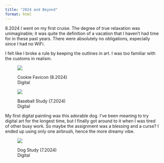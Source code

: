 ```yaml
---
title: "2024 and Beyond"
format: html
---
```


8.2024 I went on my first cruise. The degree of true relaxation was unimaginable; it was quite the definition of a vacation that I haven't had time for in these past years. There were absolutely no obligations, especially since I had no WiFi.

I felt like I broke a rule by keeping the outlines in art. I was too familiar with the customs in realism.

<figure>

<img src="https://drive.google.com/thumbnail?id=1XfIxgxi1sJd2HFHaCzJsH7xvIeWSiYd1&sz=h200">

<figcaption>Cookie Favicon (8.2024)<br>Digital</figcaption>

</figure>

<figure>

<img src="https://drive.google.com/thumbnail?id=18zWIRs_QD4yh1-5h47jjLHluKo6hPr9t&sz=h500">

<figcaption>Baseball Study (7.2024)<br>Digital</figcaption>

</figure>

My first digital painting was this adorable dog. I've been meaning to try digital art for the longest time, but I finally got around to it when I was tired of other busy work. So maybe the assignment was a blessing and a curse? I ended up using only one airbrush, hence the more dreamy vibe.

<figure>

<img src="https://drive.google.com/thumbnail?id=1RYmTp7d6_RABDs49KgZ3EhoTH_KQAiT2&sz=h500">

<figcaption>Dog Study (7.2024)<br>Digital</figcaption>

</figure>


